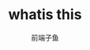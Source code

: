 ---
layout: '@lib/layouts/md.astro'
author: '前端子鱼'
title: 'whatis this'
tag: 
    - SvelteKit
pubDate: '2024-12-18 22:21'
description: '经过时逾两年的开发，`SvelteKit` 终于抵达 `v1.0`（2022-12-14）！今天的 `SvelteKit`，已适用于构建各种类型及规模的应用程序。'
link: './posts/test-it'
---